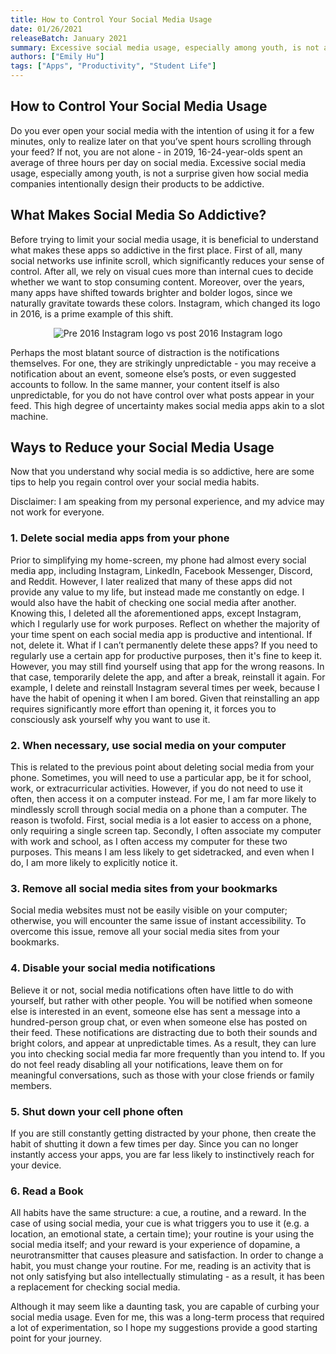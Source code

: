 ```yaml
---
title: How to Control Your Social Media Usage
date: 01/26/2021
releaseBatch: January 2021
summary: Excessive social media usage, especially among youth, is not a surprise given how social media companies intentionally design their products to be addictive.
authors: ["Emily Hu"]
tags: ["Apps", "Productivity", "Student Life"]
---
```


<div>
  <h2>How to Control Your Social Media Usage</h2>
  Do you ever open your social media with the intention of using it for a few minutes, only to realize later on that you’ve spent hours scrolling through your feed? If not, you are not alone - in 2019, 16-24-year-olds spent an average of three hours
  per day on social media. Excessive social media usage, especially among youth, is not a surprise given how social media companies intentionally design their products to be addictive.

  <h2>What Makes Social Media So Addictive?</h2>
  Before trying to limit your social media usage, it is beneficial to understand what makes these apps so addictive in the first place. First of all, many social networks use infinite scroll, which significantly reduces your sense of control. After
  all, we rely on visual cues more than internal cues to decide whether we want to stop consuming content. Moreover, over the years, many apps have shifted towards brighter and bolder logos, since we naturally gravitate towards these colors.
  Instagram, which changed its logo in 2016, is a prime example of this shift.

  <div align="center">
    <figure>
      <img src="../../public/blog/release-jan/control-social-media/image1.png" alt="Pre 2016 Instagram logo vs post 2016 Instagram logo">
    </figure>
  </div>

  Perhaps the most blatant source of distraction is the notifications themselves. For one, they are strikingly unpredictable - you may receive a notification about an event, someone else’s posts, or even suggested accounts to follow. In the same
  manner, your content itself is also unpredictable, for you do not have control over what posts appear in your feed. This high degree of uncertainty makes social media apps akin to a slot machine.

  <h2>Ways to Reduce your Social Media Usage</h2>
  Now that you understand why social media is so addictive, here are some tips to help you regain control over your social media habits.

  Disclaimer: I am speaking from my personal experience, and my advice may not work for everyone.

  <h3>1. Delete social media apps from your phone</h3>
  Prior to simplifying my home-screen, my phone had almost every social media app, including Instagram, LinkedIn, Facebook Messenger, Discord, and Reddit. However, I later realized that many of these apps did not provide any value to my life, but
  instead made me constantly on edge. I would also have the habit of checking one social media after another. Knowing this, I deleted all the aforementioned apps, except Instagram, which I regularly use for work purposes. Reflect on whether the
  majority of your time spent on each social media app is productive and intentional. If not, delete it.
  What if I can’t permanently delete these apps?
  If you need to regularly use a certain app for productive purposes, then it's fine to keep it. However, you may still find yourself using that app for the wrong reasons. In that case, temporarily delete the app, and after a break, reinstall it
  again. For example, I delete and reinstall Instagram several times per week, because I have the habit of opening it when I am bored. Given that reinstalling an app requires significantly more effort than opening it, it forces you to consciously ask
  yourself why you want to use it.

  <h3>2. When necessary, use social media on your computer</h3>
  This is related to the previous point about deleting social media from your phone. Sometimes, you will need to use a particular app, be it for school, work, or extracurricular activities. However, if you do not need to use it often, then access it
  on a computer instead.
  For me, I am far more likely to mindlessly scroll through social media on a phone than a computer. The reason is twofold. First, social media is a lot easier to access on a phone, only requiring a single screen tap. Secondly, I often associate my
  computer with work and school, as I often access my computer for these two purposes. This means I am less likely to get sidetracked, and even when I do, I am more likely to explicitly notice it.

  <h3>3. Remove all social media sites from your bookmarks</h3>
  Social media websites must not be easily visible on your computer; otherwise, you will encounter the same issue of instant accessibility. To overcome this issue, remove all your social media sites from your bookmarks.

  <h3>4. Disable your social media notifications</h3>
  Believe it or not, social media notifications often have little to do with yourself, but rather with other people. You will be notified when someone else is interested in an event, someone else has sent a message into a hundred-person group chat,
  or even when someone else has posted on their feed. These notifications are distracting due to both their sounds and bright colors, and appear at unpredictable times. As a result, they can lure you into checking social media far more frequently
  than you intend to. If you do not feel ready disabling all your notifications, leave them on for meaningful conversations, such as those with your close friends or family members.

  <h3>5. Shut down your cell phone often</h3>
  If you are still constantly getting distracted by your phone, then create the habit of shutting it down a few times per day. Since you can no longer instantly access your apps, you are far less likely to instinctively reach for your device.

  <h3>6. Read a Book</h3>
  All habits have the same structure: a cue, a routine, and a reward. In the case of using social media, your cue is what triggers you to use it (e.g. a location, an emotional state, a certain time); your routine is your using the social media
  itself; and your reward is your experience of dopamine, a neurotransmitter that causes pleasure and satisfaction. In order to change a habit, you must change your routine. For me, reading is an activity that is not only satisfying but also
  intellectually stimulating - as a result, it has been a replacement for checking social media.

  Although it may seem like a daunting task, you are capable of curbing your social media usage. Even for me, this was a long-term process that required a lot of experimentation, so I hope my suggestions provide a good starting point for your
  journey.

<!-- TODO: YouTube Video link -->

</div>
